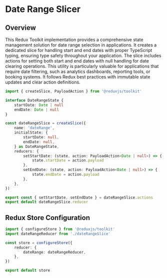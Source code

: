 # Date Range Slicer

## Overview

This Redux Toolkit implementation provides a comprehensive state management solution for date range selection in applications. It creates a dedicated slice for handling start and end dates with proper TypeScript typing, ensuring type safety throughout your application. The slice includes actions for setting both start and end dates with null handling for date clearing operations. This utility is particularly valuable for applications that require date filtering, such as analytics dashboards, reporting tools, or booking systems. It follows Redux best practices with immutable state updates and clear action definitions.

```typescript
import { createSlice, PayloadAction } from '@reduxjs/toolkit'

interface DateRangeState {
	startDate: Date | null
	endDate: Date | null
}

const dateRangeSlice = createSlice({
	name: 'dateRange',
	initialState: {
		startDate: null,
		endDate: null,
	} as DateRangeState,
	reducers: {
		setStartDate: (state, action: PayloadAction<Date | null>) => {
			state.startDate = action.payload
		},
		setEndDate: (state, action: PayloadAction<Date | null>) => {
			state.endDate = action.payload
		},
	},
})

export const { setStartDate, setEndDate } = dateRangeSlice.actions
export default dateRangeSlice.reducer
```

## Redux Store Configuration

```typescript
import { configureStore } from '@reduxjs/toolkit'
import dateRangeReducer from './dateRangeSlice'

const store = configureStore({
	reducer: {
		dateRange: dateRangeReducer,
	},
})

export default store
```
